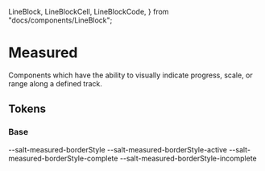   LineBlock,
  LineBlockCell,
  LineBlockCode,
} from "docs/components/LineBlock";

<Meta title="Theme/Characteristics/Measured" />

# Measured

Components which have the ability to visually indicate progress, scale, or range along a defined track.

## Tokens

### Base

<Canvas>
  <Story name="Base">
    <DocGrid>
      <ColorBlock colorVar="--salt-measured-background" />
      <ColorBlock colorVar="--salt-measured-background-disabled" />
      <ColorBlock colorVar="--salt-measured-borderColor" />
      <ColorBlock colorVar="--salt-measured-borderColor-disabled" />
      <ColorBlock colorVar="--salt-measured-fill" />
      <ColorBlock colorVar="--salt-measured-fill-disabled" />
      <ColorBlock colorVar="--salt-measured-foreground" />
      <ColorBlock colorVar="--salt-measured-foreground-hover" />
      <ColorBlock colorVar="--salt-measured-foreground-active" />
      <ColorBlock colorVar="--salt-measured-foreground-undo" />
      <ColorBlock colorVar="--salt-measured-foreground-activeDisabled" />
      <ColorBlock colorVar="--salt-measured-foreground-disabled" />
      <LineBlockCell />
      <LineBlockCode>--salt-measured-borderStyle</LineBlockCode>
      <LineBlockCell />
      <LineBlockCode>--salt-measured-borderStyle-active</LineBlockCode>
      <LineBlockCell />
      <LineBlockCode>--salt-measured-borderStyle-complete</LineBlockCode>
      <LineBlockCell />
      <LineBlockCode>--salt-measured-borderStyle-incomplete</LineBlockCode>
      <LineBlock lineWidth="--salt-measured-borderWidth" />
      <LineBlock lineWidth="--salt-measured-borderWidth-active" />
      <LineBlock lineWidth="--salt-measured-borderWidth-complete" />
      <LineBlock lineWidth="--salt-measured-borderWidth-incomplete" />
      <FontWeightBlock fontWeight="--salt-measured-fontWeight" />
      <FontWeightBlock fontWeight="--salt-measured-textAlign" />
    </DocGrid>
  </Story>
</Canvas>
